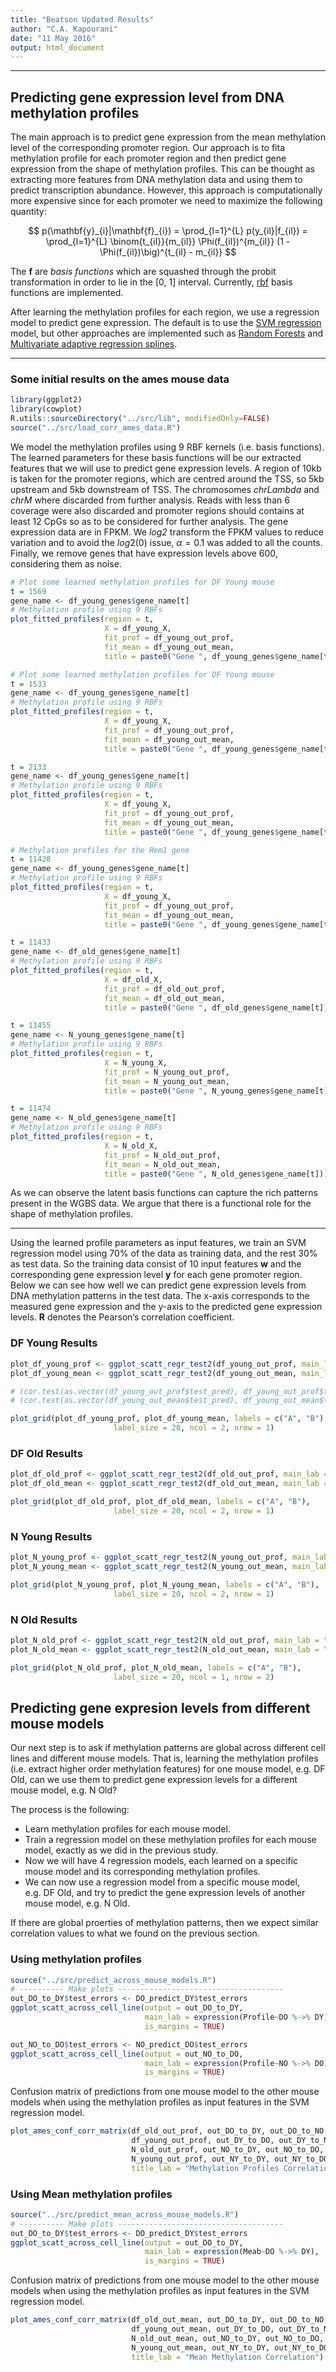 ```yaml
---
title: "Beatson Updated Results"
author: "C.A. Kapourani"
date: "11 May 2016"
output: html_document
---
```


***

## Predicting gene expression level from DNA methylation profiles

The main approach is to predict gene expression from the mean methylation level of the corresponding promoter region. Our approach is to fita methylation profile for each promoter region and then predict gene expression from the shape of methylation profiles. This can be thought as extracting more features from DNA methylation data and using them to predict transcription abundance. However, this approach is computationally more expensive since for each promoter we need to maximize the following quantity:

$$ p(\mathbf{y}_{i}|\mathbf{f}_{i}) = \prod_{l=1}^{L} p(y_{il}|f_{il}) = \prod_{l=1}^{L} \binom{t_{il}}{m_{il}} \Phi(f_{il})^{m_{il}} (1 - \Phi(f_{il})\big)^{t_{il} - m_{il}} $$

The __f__ are _basis functions_ which are squashed through the probit transformation in order to lie in the [0, 1] interval. Currently, [rbf](https://en.wikipedia.org/wiki/Radial_basis_function) basis functions are implemented.

After learning the methylation profiles for each region, we use a regression model to predict gene expression. The default is to use the [SVM regression](http://kernelsvm.tripod.com/) model, but other approaches are implemented such as [Random Forests](https://en.wikipedia.org/wiki/Random_forest) and [Multivariate adaptive regression splines](https://en.wikipedia.org/wiki/Multivariate_adaptive_regression_splines).

***

### Some initial results on the ames mouse data
```r
library(ggplot2)
library(cowplot)
R.utils::sourceDirectory("../src/lib", modifiedOnly=FALSE)
source("../src/load_corr_ames_data.R")
```

We model the methylation profiles using 9 RBF kernels (i.e. basis functions). The learned parameters for these basis functions will be our extracted features that we will use to predict gene expression levels. A region of 10kb is taken for the promoter regions, which are centred around the TSS, so 5kb upstream and 5kb downstream of TSS. The chromosomes _chrLambda_ and _chrM_ where discarded from further analysis. Reads with less than 6 coverage were also discarded and promoter regions should contains at least 12 CpGs so as to be considered for further analysis. The gene expression data are in FPKM. We _log2_ transform the FPKM values to reduce variation and to avoid the $log2(0)$ issue, $\alpha = 0.1$ was added to all the counts. Finally, we remove genes that have expression levels above 600, considering them as noise.

```r
# Plot some learned methylation profiles for DF Young mouse
t = 1569
gene_name <- df_young_genes$gene_name[t]
# Methylation profile using 9 RBFs
plot_fitted_profiles(region = t, 
                     X = df_young_X, 
                     fit_prof = df_young_out_prof, 
                     fit_mean = df_young_out_mean, 
                     title = paste0("Gene ", df_young_genes$gene_name[t]))

# Plot some learned methylation profiles for DF Young mouse
t = 1533
gene_name <- df_young_genes$gene_name[t]
# Methylation profile using 9 RBFs
plot_fitted_profiles(region = t, 
                     X = df_young_X, 
                     fit_prof = df_young_out_prof, 
                     fit_mean = df_young_out_mean, 
                     title = paste0("Gene ", df_young_genes$gene_name[t]))

t = 2133
gene_name <- df_young_genes$gene_name[t]
# Methylation profile using 9 RBFs
plot_fitted_profiles(region = t, 
                     X = df_young_X, 
                     fit_prof = df_young_out_prof, 
                     fit_mean = df_young_out_mean, 
                     title = paste0("Gene ", df_young_genes$gene_name[t]))

# Methylation profiles for the Rem1 gene
t = 11428
gene_name <- df_young_genes$gene_name[t]
# Methylation profile using 9 RBFs
plot_fitted_profiles(region = t, 
                     X = df_young_X, 
                     fit_prof = df_young_out_prof, 
                     fit_mean = df_young_out_mean, 
                     title = paste0("Gene ", df_young_genes$gene_name[t]))

t = 11433
gene_name <- df_old_genes$gene_name[t]
# Methylation profile using 9 RBFs
plot_fitted_profiles(region = t, 
                     X = df_old_X, 
                     fit_prof = df_old_out_prof, 
                     fit_mean = df_old_out_mean, 
                     title = paste0("Gene ", df_old_genes$gene_name[t]))

t = 11455
gene_name <- N_young_genes$gene_name[t]
# Methylation profile using 9 RBFs
plot_fitted_profiles(region = t, 
                     X = N_young_X, 
                     fit_prof = N_young_out_prof, 
                     fit_mean = N_young_out_mean, 
                     title = paste0("Gene ", N_young_genes$gene_name[t]))

t = 11474
gene_name <- N_old_genes$gene_name[t]
# Methylation profile using 9 RBFs
plot_fitted_profiles(region = t, 
                     X = N_old_X, 
                     fit_prof = N_old_out_prof, 
                     fit_mean = N_old_out_mean, 
                     title = paste0("Gene ", N_old_genes$gene_name[t]))
```

As we can observe the latent basis functions can capture the rich patterns present in the WGBS data. We argue that there is a functional role for the shape of methylation profiles.

*** 

Using the learned profile parameters as input features, we train an SVM regression model using 70% of the data as training data, and the rest 30% as test data. So the training data consist of 10 input features __w__ and the corresponding gene expression level __y__ for each gene promoter region. Below we can see how well we can predict gene expression levels from DNA methylation patterns in the test data. The x-axis corresponds to the measured gene expression and the y-axis to the predicted gene expression levels. __R__ denotes the Pearson's correlation coefficient.  

### DF Young Results
```r
plot_df_young_prof <- ggplot_scatt_regr_test2(df_young_out_prof, main_lab = "DF Young Methylation Profile", is_margins = TRUE)
plot_df_young_mean <- ggplot_scatt_regr_test2(df_young_out_mean, main_lab = "DF Young Mean Methylation", is_margins = TRUE)

# (cor.test(as.vector(df_young_out_prof$test_pred), df_young_out_prof$test$y, alternative = "greater")$p.value)
# (cor.test(as.vector(df_young_out_mean$test_pred), df_young_out_mean$test$y, alternative = "greater")$p.value)

plot_grid(plot_df_young_prof, plot_df_young_mean, labels = c("A", "B"), 
                       label_size = 20, ncol = 2, nrow = 1)
```

### DF Old Results
```r
plot_df_old_prof <- ggplot_scatt_regr_test2(df_old_out_prof, main_lab = "DF Old Methylation Profile", is_margins = TRUE)
plot_df_old_mean <- ggplot_scatt_regr_test2(df_old_out_mean, main_lab = "DF Old Mean Methylation", is_margins = TRUE)

plot_grid(plot_df_old_prof, plot_df_old_mean, labels = c("A", "B"), 
                       label_size = 20, ncol = 2, nrow = 1)
```

### N Young Results
```r
plot_N_young_prof <- ggplot_scatt_regr_test2(N_young_out_prof, main_lab = "N Young Methylation Profile", is_margins = TRUE)
plot_N_young_mean <- ggplot_scatt_regr_test2(N_young_out_mean, main_lab = "N Young Mean Methylation", is_margins = TRUE)

plot_grid(plot_N_young_prof, plot_N_young_mean, labels = c("A", "B"), 
                       label_size = 20, ncol = 2, nrow = 1)
```

### N Old Results
```r
plot_N_old_prof <- ggplot_scatt_regr_test2(N_old_out_prof, main_lab = "N Old Methylation Profile", is_margins = TRUE)
plot_N_old_mean <- ggplot_scatt_regr_test2(N_old_out_mean, main_lab = "N Old Mean Methylation", is_margins = TRUE)

plot_grid(plot_N_old_prof, plot_N_old_mean, labels = c("A", "B"), 
                       label_size = 20, ncol = 1, nrow = 2)
```


## Predicting gene expresion levels from different mouse models
Our next step is to ask if methylation patterns are global across different cell lines and different mouse models. That is, learning the methylation profiles (i.e. extract higher order methylation features) for one mouse model, e.g. DF Old, can we use them to predict gene expression levels for a different mouse model, e.g. N Old?

The process is the following:

 * Learn methylation profiles for each mouse model.
 * Train a regression model on these methylation profiles for each mouse model, exactly as we did in the previous study.
 * Now we will have 4 regression models, each learned on a specific mouse model and its corresponding methylation profiles.
 * We can now use a regression model from a specific mouse model, e.g. DF Old, and try to predict the gene expression levels of another mouse model, e.g. N Old.

If there are global proerties of methylation patterns, then we expect similar correlation values to what we found on the previous section.

### Using methylation profiles
```r
source("../src/predict_across_mouse_models.R")
# ---------- Make plots -------------------------------------
out_DO_to_DY$test_errors <- DO_predict_DY$test_errors
ggplot_scatt_across_cell_line(output = out_DO_to_DY, 
                              main_lab = expression(Profile~DO %->% DY), 
                              is_margins = TRUE)

out_NO_to_DO$test_errors <- NO_predict_DO$test_errors
ggplot_scatt_across_cell_line(output = out_NO_to_DO, 
                              main_lab = expression(Profile~NO %->% DO), 
                              is_margins = TRUE)
```

Confusion matrix of predictions from one mouse model to the other mouse models when using the methylation profiles as input features in the SVM regression model.
```r
plot_ames_conf_corr_matrix(df_old_out_prof, out_DO_to_DY, out_DO_to_NO, out_DO_to_NY,  
                           df_young_out_prof, out_DY_to_DO, out_DY_to_NO, out_DY_to_NY,
                           N_old_out_prof, out_NO_to_DY, out_NO_to_DO, out_NO_to_NY, 
                           N_young_out_prof, out_NY_to_DY, out_NY_to_DO, out_NY_to_NO, 
                           title_lab = "Methylation Profiles Correlation")
```


### Using Mean methylation profiles
```r
source("../src/predict_mean_across_mouse_models.R")
# ---------- Make plots -------------------------------------
out_DO_to_DY$test_errors <- DO_predict_DY$test_errors
ggplot_scatt_across_cell_line(output = out_DO_to_DY, 
                              main_lab = expression(Meab~DO %->% DY), 
                              is_margins = TRUE)
```

Confusion matrix of predictions from one mouse model to the other mouse models when using the methylation profiles as input features in the SVM regression model.
```r
plot_ames_conf_corr_matrix(df_old_out_mean, out_DO_to_DY, out_DO_to_NO, out_DO_to_NY,  
                           df_young_out_mean, out_DY_to_DO, out_DY_to_NO, out_DY_to_NY,
                           N_old_out_mean, out_NO_to_DY, out_NO_to_DO, out_NO_to_NY, 
                           N_young_out_mean, out_NY_to_DY, out_NY_to_DO, out_NY_to_NO, 
                           title_lab = "Mean Methylation Correlation")
```
